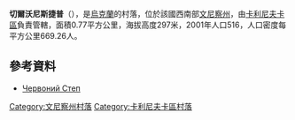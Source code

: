 {{coord|49|34|13|N|28|42|47|E|scale:30000|display=title}}

'''切爾沃尼斯捷普'''（{{lang-uk|Червоний Степ}}），是[[烏克蘭|烏克蘭]]的村落，位於該國西南部[[文尼察州|文尼察州]]，由[[卡利尼夫卡區|卡利尼夫卡區]]負責管轄，面積0.77平方公里，海拔高度297米，2001年人口516，人口密度每平方公里669.26人。

==參考資料==
*[http://w1.c1.rada.gov.ua/pls/z7502/A005?rdat1=27.07.2013&rf7571=1893 Червоний Степ]{{dead link|date=2017年11月 |bot=InternetArchiveBot |fix-attempted=yes }}

[[Category:文尼察州村落|Category:文尼察州村落]]
[[Category:卡利尼夫卡區村落|Category:卡利尼夫卡區村落]]


{{Vinnytsia-geo-stub}}